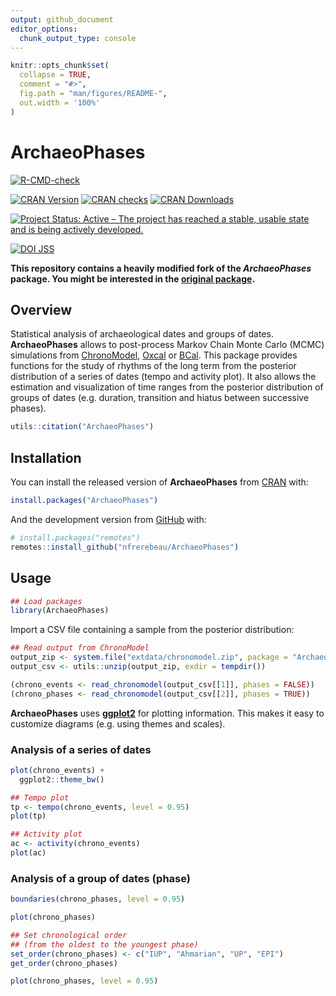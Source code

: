 ```yaml
---
output: github_document
editor_options: 
  chunk_output_type: console
---
```


<!-- README.md is generated from README.Rmd. Please edit that file -->

```r
knitr::opts_chunk$set(
  collapse = TRUE,
  comment = "#>",
  fig.path = "man/figures/README-",
  out.width = '100%'
)
```

# ArchaeoPhases

<!-- badges: start -->
[![R-CMD-check](https://github.com/nfrerebeau/ArchaeoPhases/workflows/R-CMD-check/badge.svg)](https://github.com/nfrerebeau/ArchaeoPhases/actions)

[![CRAN Version](http://www.r-pkg.org/badges/version/ArchaeoPhases)](https://cran.r-project.org/package=ArchaeoPhases)
[![CRAN checks](https://cranchecks.info/badges/worst/ArchaeoPhases)](https://cran.r-project.org/web/checks/check_results_ArchaeoPhases.html)
[![CRAN Downloads](http://cranlogs.r-pkg.org/badges/ArchaeoPhases)](https://cran.r-project.org/package=ArchaeoPhases)

[![Project Status: Active – The project has reached a stable, usable state and is being actively developed.](https://www.repostatus.org/badges/latest/active.svg)](https://www.repostatus.org/#active)

[![DOI JSS](https://img.shields.io/badge/JSS-10.18637/jss.v093.c01-brightgreen)](https://doi.org/10.18637/jss.v093.c01)
<!-- badges: end -->

**This repository contains a heavily modified fork of the _ArchaeoPhases_ package. You might be interested in the [original package](https://github.com/ArchaeoStat/ArchaeoPhases).**

## Overview

Statistical analysis of archaeological dates and groups of dates. **ArchaeoPhases** allows to post-process Markov Chain Monte Carlo (MCMC) simulations from [ChronoModel](https://chronomodel.com), [Oxcal](https://c14.arch.ox.ac.uk/oxcal.html) or [BCal](https://bcal.shef.ac.uk). This package provides functions for the study of rhythms of the long term from the posterior distribution of a series of dates (tempo and activity plot). It also allows the estimation and visualization of time ranges from the posterior distribution of groups of dates (e.g. duration, transition and hiatus between successive phases).

```r
utils::citation("ArchaeoPhases")
```

## Installation

You can install the released version of **ArchaeoPhases** from [CRAN](https://CRAN.R-project.org) with:

```r
install.packages("ArchaeoPhases")
```

And the development version from [GitHub](https://github.com/) with:

```r
# install.packages("remotes")
remotes::install_github("nfrerebeau/ArchaeoPhases")
```

## Usage

```r
## Load packages
library(ArchaeoPhases)
```

Import a CSV file containing a sample from the posterior distribution:

```r
## Read output from ChronoModel
output_zip <- system.file("extdata/chronomodel.zip", package = "ArchaeoPhases")
output_csv <- utils::unzip(output_zip, exdir = tempdir())

(chrono_events <- read_chronomodel(output_csv[[1]], phases = FALSE))
(chrono_phases <- read_chronomodel(output_csv[[2]], phases = TRUE))
```

**ArchaeoPhases** uses [**ggplot2**](https://github.com/tidyverse/ggplot2) for plotting information. This makes it easy to customize diagrams (e.g. using themes and scales).

### Analysis of a series of dates

```r
plot(chrono_events) +
  ggplot2::theme_bw()
```

```r
## Tempo plot
tp <- tempo(chrono_events, level = 0.95)
plot(tp)

## Activity plot
ac <- activity(chrono_events)
plot(ac)
```

### Analysis of a group of dates (phase)

```r
boundaries(chrono_phases, level = 0.95)
```

```r
plot(chrono_phases)
```

```r
## Set chronological order
## (from the oldest to the youngest phase)
set_order(chrono_phases) <- c("IUP", "Ahmarian", "UP", "EPI")
get_order(chrono_phases)
```

```r
plot(chrono_phases, level = 0.95)
```
